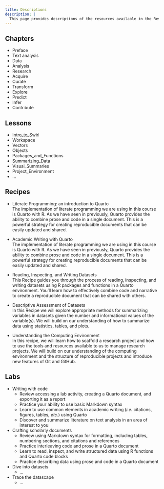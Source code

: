 ```yaml
---
title: Descriptions
description: |
  This page provides descriptions of the resources available in the Resources Kit for the textbook ["An Introduction Quantitative Text Analysis for Linguistics: Reproducible Research using R"](https://qtalr.github.io/book). The resources include lessons, recipes, labs, guides, and information for instructors who are using the textbook in their courses.
---
```


## Chapters

<!-- descriptions of each of the chapters in the book -->

- Preface
- Text analysis
- Data
- Analysis
- Research
- Acquire
- Curate
- Transform
- Explore
- Predict
- Infer
- Contribute


## Lessons

- Intro_to_Swirl
- Workspace
- Vectors
- Objects
- Packages_and_Functions
- Summarizing_Data
- Visual_Summaries
- Project_Environment
- ...

## Recipes

- Literate Programming: an introduction to Quarto\
The implementation of literate programming we are using in this course is Quarto with R. As we have seen in previously, Quarto provides the ability to combine prose and code in a single document. This is a powerful strategy for creating reproducible documents that can be easily updated and shared.

- Academic Writing with Quarto\
The implementation of literate programming we are using in this course is Quarto with R. As we have seen in previously, Quarto provides the ability to combine prose and code in a single document. This is a powerful strategy for creating reproducible documents that can be easily updated and shared.

- Reading, Inspecting, and Writing Datasets\
This Recipe guides you through the process of reading, inspecting, and writing datasets using R packages and functions in a Quarto environment. You'll learn how to effectively combine code and narrative to create a reproducible document that can be shared with others.

- Descriptive Assessment of Datasets\
In this Recipe we will explore appropriate methods for summarizing variables in datasets given the number and informational values of the variable(s). We will build on our understanding of how to summarize data using statistics, tables, and plots.

- Understanding the Computing Environment\
In this recipe, we will learn how to scaffold a research project and how to use the tools and resources available to us to manage research projects. We will build on our understanding of the computing environment and the structure of reproducible projects and introduce new features of Git and GitHub.

## Labs

- Writing with code
  - Review accessing a lab activity, creating a Quarto document, and exporting it as a report
  - Practice your ability to use basic Markdown syntax
  - Learn to use common elements in academic writing (*i.e.* citations, figures, tables, *etc*.) using Quarto
  - Discover and summarize literature on text analysis in an area of interest to you
- Crafting scholarly documents
  - Review using Markdown syntax for formatting, including tables, numbering sections, and citations and references
  - Practice interleaving code and prose in a Quarto document
  - Learn to read, inspect, and write structured data using R functions and Quarto code blocks
  - Practice describing data using prose and code in a Quarto document
- Dive into datasets
  - ...
- Trace the datascape
  - ...
